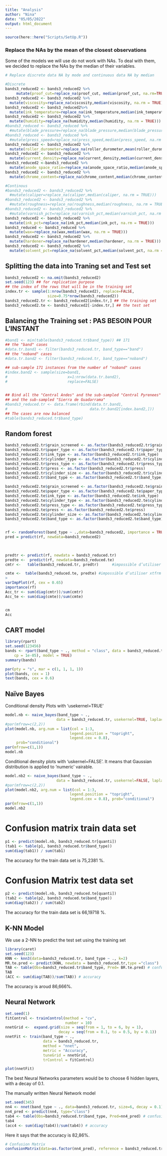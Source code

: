 ```yaml
---
title: "Analysis"
author: "Nina"
date: "05/05/2022"
output: html_document
---
```


```r
source(here::here("Scripts/SetUp.R"))
```


### Replace the NAs by the mean of the closest observations
Some of the models we will use do not work with NAs. To deal with them, we decided to replace the NAs by the median of their variables. 

```r
# Replace discrete data NA by mode and continuous data NA by median

#Discrete
bands3_reduced2 <- bands3_reduced2 %>%
     mutate(proof_cut=replace_na(proof_cut, median(proof_cut, na.rm=TRUE)))
bands3_reduced2 <- bands3_reduced2 %>%
  mutate(viscosity=replace_na(viscosity,median(viscosity, na.rm = TRUE)))
bands3_reduced2 <- bands3_reduced2%>%
  mutate(ink_temperature=replace_na(ink_temperature,median(ink_temperature, na.rm = TRUE)))
bands3_reduced2 <- bands3_reduced2 %>%
  mutate(humidity=replace_na(humidity,median(humidity, na.rm = TRUE)))
#bands3_reduced <- bands3_reduced %>%
  #mutate(blade_pressure=replace_na(blade_pressure,median(blade_pressure, na.rm = TRUE)))
#bands3_reduced <- bands3_reduced %>%
  #mutate(press_speed=replace_na(press_speed,median(press_speed, na.rm = TRUE)))
bands3_reduced2 <- bands3_reduced2 %>%
  mutate(roller_durometer=replace_na(roller_durometer,mean(roller_durometer, na.rm = TRUE)))
bands3_reduced2 <- bands3_reduced2 %>%
  mutate(current_density=replace_na(current_density,median(current_density, na.rm = TRUE)))
bands3_reduced2 <-bands3_reduced2 %>%
  mutate(anode_space_ratio=replace_na(anode_space_ratio,median(anode_space_ratio, na.rm = TRUE)))
bands3_reduced2 <- bands3_reduced2 %>%
  mutate(chrome_content=replace_na(chrome_content,median(chrome_content, na.rm = TRUE)))

#Continous
#bands3_reduced2 <- bands3_reduced2 %>%
  #mutate(caliper=replace_na(caliper,median(caliper, na.rm = TRUE)))
#bands3_reduced2 <- bands3_reduced2 %>%
  #mutate(roughness=replace_na(roughness,median(roughness, na.rm = TRUE)))
#bands3_reduced2 <- bands3_reduced2 %>%
  #mutate(varnish_pct=replace_na(varnish_pct,median(varnish_pct, na.rm = TRUE)))
bands3_reduced2 <- bands3_reduced2 %>%
  mutate(ink_pct=replace_na(ink_pct,median(ink_pct, na.rm = TRUE)))
bands3_reduced <- bands3_reduced %>%
  mutate(wax=replace_na(wax,median(wax, na.rm = TRUE)))
bands3_reduced2 <- bands3_reduced2 %>%
  mutate(hardener=replace_na(hardener,median(hardener, na.rm = TRUE)))
bands3_reduced2 <- bands3_reduced2 %>%
  mutate(solvent_pct=replace_na(solvent_pct,median(solvent_pct, na.rm = TRUE)))


```
## Splitting the data into Traning set and Test set 

```r
bands3_reduced2 <- na.omit(bands3_reduced2)
set.seed(123) ## for replication purpose
## the index of the rows that will be in the training set
index.tr <- sample(1:nrow(bands3_reduced2), replace=FALSE,
                   size=0.75*nrow(bands3_reduced2))
bands3_reduced2.tr <- bands3_reduced2[index.tr,] ## the training set
bands3_reduced2.te <- bands3_reduced2[-index.tr,] ## the test set
```

## Balancing the Training set : PAS BESOIN POUR L'INSTANT

```r
#band1 <- min(table(bands3_reduced.tr$band_type)) ## 171
## the "band" cases
#data.tr.band1 <- filter(bands3_reduced.tr, band_type=="band")
## the "noband" cases
#data.tr.band2 <- filter(bands3_reduced.tr, band_type=="noband")

## sub-sample 171 instances from the number of "noband" cases
#index.band2 <- sample(size=band1, 
#                           x=1:nrow(data.tr.band2), 
#                           replace=FALSE)

  
## Bind all the "Central Andes" and the sub-sampled "Central Pyrenees" 
## and the sub-sampled "Sierra de Guadarrama"
#bands3_reduced.tr <- data.frame(rbind(data.tr.band1,
#                                     data.tr.band2[index.band2,])) 
## The cases are now balanced
#table(bands3_reduced.tr$band_type)
```



## Random forest

```r

bands3_reduced2.tr$grain_screened <- as.factor(bands3_reduced2.tr$grain_screened)
bands3_reduced2.tr$paper_type <- as.factor(bands3_reduced2.tr$paper_type)
bands3_reduced2.tr$ink_type <- as.factor(bands3_reduced2.tr$ink_type)
bands3_reduced2.tr$cylinder_type <- as.factor(bands3_reduced2.tr$cylinder_type)
bands3_reduced2.tr$press_type <- as.factor(bands3_reduced2.tr$press_type)
bands3_reduced2.tr$press <- as.factor(bands3_reduced2.tr$press)
bands3_reduced2.tr$cylinder_size <- as.factor(bands3_reduced2.tr$cylinder_size)
bands3_reduced2.tr$band_type <- as.factor(bands3_reduced2.tr$band_type)

bands3_reduced2.te$grain_screened <- as.factor(bands3_reduced2.te$grain_screened)
bands3_reduced2.te$paper_type <- as.factor(bands3_reduced2.te$paper_type)
bands3_reduced2.te$ink_type <- as.factor(bands3_reduced2.te$ink_type)
bands3_reduced2.te$cylinder_type <- as.factor(bands3_reduced2.te$cylinder_type)
bands3_reduced2.te$press_type <- as.factor(bands3_reduced2.te$press_type)
bands3_reduced2.te$press <- as.factor(bands3_reduced2.te$press)
bands3_reduced2.te$cylinder_size <- as.factor(bands3_reduced2.te$cylinder_size)
bands3_reduced2.te$band_type <- as.factor(bands3_reduced2.te$band_type)


rf <- randomForest(band_type ~ .,data=bands3_reduced2, importance = TRUE)
pred = predict(rf, newdata=bands3_reduced2)
               
               

predtr <- predict(rf, newdata = bands3_reduced.tr)
predte <-  predict(rf, newdata=bands3_reduced.te)
cmtr <-   table(bands3_reduced.tr, predtr)      #impossible d’utiliser xtfrm sur un tableau de données (data frame)

cmte <-  table(bands3_reduced.te, predte) #impossible d’utiliser xtfrm sur un tableau de données (data frame)
> 
varImpPlot(rf, cex = 0.65)
importance(rf)
Acc_tr <- sum(diag(cmtr))/sum(cmtr)
Acc_te <- sum(diag(cmte))/sum(cmte)


cm
Acc
```

## CART model 

```r
library(rpart)
set.seed(123456)
bands <- rpart(band_type ~ ., method = "class", data = bands3_reduced.tr, control = rpart.control(minsplit = 4,
    cp = 1e-05), model = TRUE)
summary(bands)
```

```r
par(pty = "s", mar = c(1, 1, 1, 1))
plot(bands, cex = 1)
text(bands, cex = 0.6)
```



## Naïve Bayes

Conditional density Plots with 'usekernel=TRUE' 
```r
model.nb <- naive_bayes(band_type ~ .,
                       data = bands3_reduced.tr, usekernel=TRUE, laplace=1)
#par(mfrow=c(2,2))
plot(model.nb, arg.num = list(col = 1:3,
                             legend.position = "topright",
                             legend.cex = 0.8),
     prob="conditional")
par(mfrow=c(1,1))
model.nb
```


Conditional density plots with 'uskernel=FALSE'. It means that Gaussian distribution is applied to 'numeric' vairable. 
```r
model.nb2 <- naive_bayes(band_type ~ .,
                       data = bands3_reduced.tr, usekernel=FALSE, laplace=1) 
#par(mfrow=c(2,2))
plot(model.nb2, arg.num = list(col = 1:3,
                             legend.position = "topright",
                             legend.cex = 0.8), prob="conditional")
par(mfrow=c(1,1))
model.nb2
```

# Confusion matrix train data set 
```r
p1 <- predict(model.nb, bands3_reduced.tr[quanti])
(tab1 <- table(p1, bands3_reduced.tr$band_type))
sum(diag(tab1)) / sum(tab1)
```
The accuracy for the train data set is 75,2381 %.

# Confusion Matrix test data set 
```r
p2 <- predict(model.nb, bands3_reduced.te[quanti])
(tab2 <- table(p2, bands3_reduced.te$band_type))
sum(diag(tab2)) / sum(tab2)
```
The accuracy for the train data set is 66,19718 %.


## K-NN Model

We use a 2-NN to predict the test set using the training set
```R
library(caret)
set.seed(123)
KNN <- knn3(data=bands3_reduced.tr, band_type ~ ., k=2)
MR.te.pred <- predict(KNN, newdata = bands3_reduced.tr,type ="class") 
TAB <- table(Obs=bands3_reduced.tr$band_type, Pred= BR.te.pred) # confusion matrix 
TAB
(ACC <- sum(diag(TAB))/sum(TAB)) # accuracy 
```
The accuracy is aroud 86,666%.


## Neural Network 

```r
set.seed(1)
fitControl <- trainControl(method = "cv", 
                           number = 10)
nnetGrid <-  expand.grid(size = seq(from = 1, to = 6, by = 1),
                        decay = seq(from = 0.1, to = 0.5, by = 0.1))
nnetFit <- train(band_type ~ ., 
                 data = bands3_reduced.tr,
                 method = "nnet",
                 metric = "Accuracy",
                 tuneGrid = nnetGrid,
                 trControl = fitControl)
```

```r
plot(nnetFit)
```

The best Neural Networks parameters would be to choose 6 hidden layers, with a decay of 0.1. 

The manually written Neural Network model 
```r
set.seed(345)
nn4 <- nnet(band_type ~ ., data=bands3_reduced.tr, size=6, decay = 0.1)
nn4_pred <- predict(nn4, type="class")
tab4 <- table(Obs=bands3_reduced.tr$band_type, Pred=nn4_pred) # confusion matrix
tab4
(acc4 <- sum(diag(tab4))/sum(tab4)) # accuracy
```

Here it says that the accuracy is 82,86%.

```r
# Confusion Matrix
confusionMatrix(data=as.factor(nn4_pred), reference = bands3_reduced.tr$band_type)
```
